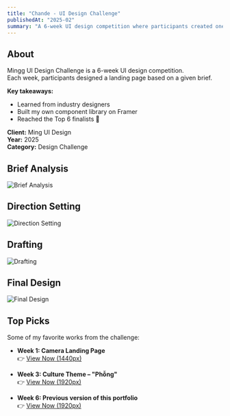 ```yaml
---
title: "Chande - UI Design Challenge"
publishedAt: "2025-02"
summary: "A 6-week UI design competition where participants created one landing page per week based on a given brief."
---
```


## About  
Mingg UI Design Challenge is a 6-week UI design competition.  
Each week, participants designed a landing page based on a given brief.  

**Key takeaways:**  
- Learned from industry designers  
- Built my own component library on Framer  
- Reached the Top 6 finalists 🎉  

**Client:** Ming UI Design  
**Year:** 2025  
**Category:** Design Challenge  

## Brief Analysis  
![Brief Analysis](https://res.cloudinary.com/dqtfjvkok/image/upload/v1758356379/%C4%91%E1%BB%81_b%C3%A0i_lxolwv.png)

## Direction Setting  
![Direction Setting](https://res.cloudinary.com/dqtfjvkok/image/upload/v1758356378/298bd9ed-f325-48c0-aaf8-e76058112339_o7fhaf.png)

## Drafting  
![Drafting](https://res.cloudinary.com/dqtfjvkok/image/upload/v1758356379/DRAFTTT_wwrvbt.png)

## Final Design  
![Final Design](https://res.cloudinary.com/dqtfjvkok/image/upload/v1758356409/web-portfolio-mockup_100_ctnnzl.png)

## Top Picks  
Some of my favorite works from the challenge:  

- **Week 1: Camera Landing Page**  
👉 [View Now (1440px)](https://lomomatic-110-camera.framer.website)  

- **Week 3: Culture Theme – "Phỗng"**  
👉 [View Now (1920px)](https://phong-dat.framer.website)  

- **Week 6: Previous version of this portfolio**  
👉 [View Now (1920px)](https://thuy-portfolio.framer.website)